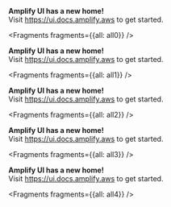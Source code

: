 <FilterContent framework="react">
<Callout warning={true}>
  <b>Amplify UI has a new home!</b>
  <br />
  Visit <a href="https://ui.docs.amplify.aws">https://ui.docs.amplify.aws</a> to
  get started.
</Callout>


<Fragments fragments={{all: all0}} />

</FilterContent>

<FilterContent framework="angular">
<Callout warning={true}>
  <b>Amplify UI has a new home!</b>
  <br />
  Visit <a href="https://ui.docs.amplify.aws">https://ui.docs.amplify.aws</a> to
  get started.
</Callout>


<Fragments fragments={{all: all1}} />
</FilterContent>

<FilterContent framework="ionic">
<Callout warning={true}>
  <b>Amplify UI has a new home!</b>
  <br />
  Visit <a href="https://ui.docs.amplify.aws">https://ui.docs.amplify.aws</a> to
  get started.
</Callout>


<Fragments fragments={{all: all2}} />
</FilterContent>

<FilterContent framework="vue">
<Callout warning={true}>
  <b>Amplify UI has a new home!</b>
  <br />
  Visit <a href="https://ui.docs.amplify.aws">https://ui.docs.amplify.aws</a> to
  get started.
</Callout>


<Fragments fragments={{all: all3}} />
</FilterContent>

<FilterContent framework="next">
<Callout warning={true}>
  <b>Amplify UI has a new home!</b>
  <br />
  Visit <a href="https://ui.docs.amplify.aws">https://ui.docs.amplify.aws</a> to
  get started.
</Callout>


<Fragments fragments={{all: all4}} />
</FilterContent>
